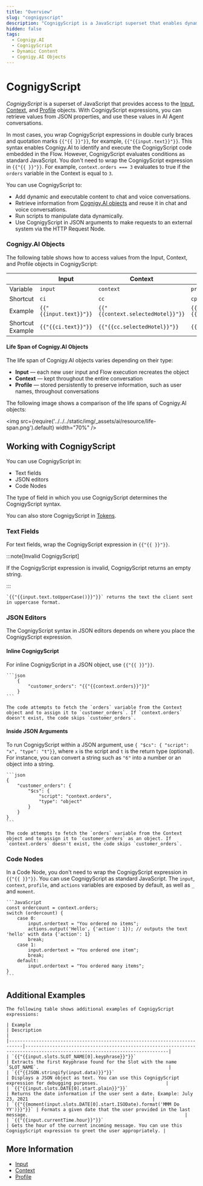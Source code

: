```yaml
---
title: "Overview" 
slug: "cognigyscript"
description: "CognigyScript is a JavaScript superset that enables dynamic content in Cognigy.AI conversations by accessing Input, Context, and Profile objects. Learn syntax, usage, and key features."
hidden: false 
tags:
  - Cognigy.AI
  - CognigyScript
  - Dynamic Content
  - Cognigy.AI Objects
---
```



# CognigyScript

_CognigyScript_ is a superset of JavaScript that provides access to the [Input](../test/interaction-panel/input.mdx), [Context](../test/interaction-panel/context.mdx), and [Profile](../test/interaction-panel/profile.mdx) objects. With CognigyScript expressions, you can retrieve values from JSON properties, and use these values in AI Agent conversations.

In most cases, you wrap CognigyScript expressions in double curly braces and quotation marks `{{"{{ }}"}}`, for example, `{{"{{input.text}}"}}`. This syntax enables Cognigy.AI to identify and execute the CognigyScript code embedded in the Flow. However, CognigyScript evaluates conditions as standard JavaScript. You don't need to wrap the CognigyScript expression in `{{"{{ }}"}}`. For example, `context.orders === 3` evaluates to true if the `orders` variable in the Context is equal to `3`.

You can use CognigyScript to:

- Add dynamic and executable content to chat and voice conversations.
- Retrieve information from [Cognigy.AI objects](#cognigy-objects) and reuse it in chat and voice conversations.
- Run scripts to manipulate data dynamically.
- Use CognigyScript in JSON arguments to make requests to an external system via the HTTP Request Node.

### Cognigy.AI Objects

The following table shows how to access values from the Input, Context, and Profile objects in CognigyScript:

|                  | Input                  | Context                           | Profile                       |
|------------------|------------------------|-----------------------------------|-------------------------------|
| Variable         | `input`                | `context`                         | `profile`                     |
| Shortcut         | `ci`                   | `cc`                              | `cp`                          |
| Example          | `{{"{{input.text}}"}}` | `{{"{{context.selectedHotel}}"}}` | `{{"{{profile.firstname}}"}}` |
| Shortcut Example | `{{"{{ci.text}}"}}`    | `{{"{{cc.selectedHotel}}"}}`      | `{{"{{cp.firstname}}"}}`      |

#### Life Span of Cognigy.AI Objects

The life span of Cognigy.AI objects varies depending on their type:

- **Input** — each new user input and Flow execution recreates the object
- **Context** — kept throughout the entire conversation
- **Profile** — stored persistently to preserve information, such as user names, throughout conversations

The following image shows a comparison of the life spans of Cognigy.AI objects:

<img src={require('../../../static/img/_assets/ai/resource/life-span.png').default} width="70%" /> 

## Working with CognigyScript

You can use CognigyScript in:

- Text fields
- JSON editors
- Code Nodes

The type of field in which you use CognigyScript determines the CognigyScript syntax.

You can also store CognigyScript in [Tokens](tokens.mdx).

### Text Fields

For text fields, wrap the CognigyScript expression in `{{"{{ }}"}}`.

:::note[Invalid CognigyScript]

  If the CognigyScript expression is invalid, CognigyScript returns an empty string.

:::


<CollapsibleSection title="Example">

    `{{"{{input.text.toUpperCase()}}"}}` returns the text the client sent in uppercase format.

</CollapsibleSection>


### JSON Editors

The CognigyScript syntax in JSON editors depends on where you place the CognigyScript expression.

#### Inline CognigyScript

For inline CognigyScript in a JSON object, use `{{"{{ }}"}}`.

<CollapsibleSection title="Example">

    ```json
        {
            "customer_orders": "{{"{{context.orders}}"}}"
        }
    ```

    The code attempts to fetch the `orders` variable from the Context object and to assign it to `customer_orders`. If `context.orders` doesn't exist, the code skips `customer_orders`.

</CollapsibleSection>


#### Inside JSON Arguments

To run CognigyScript within a JSON argument, use `{ "$cs": { "script": "x", "type": "t"}}`, where `x` is the script and `t` is the return type (optional). For instance, you can convert a string such as `"6"` into a number or an object into a string.

<CollapsibleSection title="Example">

    ```json
    {
        "customer_orders": {
            "$cs": {
                "script": "context.orders",
                "type": "object"
            }
        }
    }
    ```
    
    The code attempts to fetch the `orders` variable from the Context object and to assign it to `customer_orders` as an object. If `context.orders` doesn't exist, the code skips `customer_orders`.
    

</CollapsibleSection>


### Code Nodes

In a Code Node, you don't need to wrap the CognigyScript expression in `{{"{{ }}"}}`. You can use CognigyScript as standard JavaScript. The `input`, `context`, `profile`, and `actions` variables are exposed by default, as well as `_` and `moment`.

<CollapsibleSection title="Example">

    ```JavaScript
    const ordercount = context.orders;
    switch (ordercount) {
        case 0:
            input.ordertext = "You ordered no items";
            actions.output('Hello', {'action': 1}); // outputs the text 'hello' with data {'action': 1}
            break;
        case 1:
            input.ordertext = "You ordered one item";
            break;
        default:
            input.ordertext = "You ordered many items";
    }
    ```
    

</CollapsibleSection>


## Additional Examples

<CollapsibleSection title=" Examples of CognigyScript Expressions">

    The following table shows additional examples of CognigyScript expressions:
    
    | Example                                                                   | Description                                                                                                               |
    |---------------------------------------------------------------------------|---------------------------------------------------------------------------------------------------------------------------|
    | `{{"{{input.slots.SLOT_NAME[0].keyphrase}}"}}`                            | Extracts the first Keyphrase found for the Slot with the name `SLOT_NAME`.                                                |
    | `{{"{{JSON.stringify(input.data)}}"}}`                                    | Displays a JSON object as text. You can use this CognigyScript expression for debugging purposes.                         |
    | `{{"{{input.slots.DATE[0].start.plain}}"}}`                               | Returns the date information if the user sent a date. Example: July 23, 2021                                              |
    | `{{"{{moment(input.slots.DATE[0].start.ISODate).format('MMM Do YY')}}"}}` | Formats a given date that the user provided in the last message.                                                          |
    | `{{"{{input.currentTime.hour}}"}}`                                        | Gets the hour of the current incoming message. You can use this CognigyScript expression to greet the user appropriately. |
    

</CollapsibleSection>


## More Information

- [Input](../test/interaction-panel/input.mdx)
- [Context](../test/interaction-panel/context.mdx)
- [Profile](../test/interaction-panel/profile.mdx)
